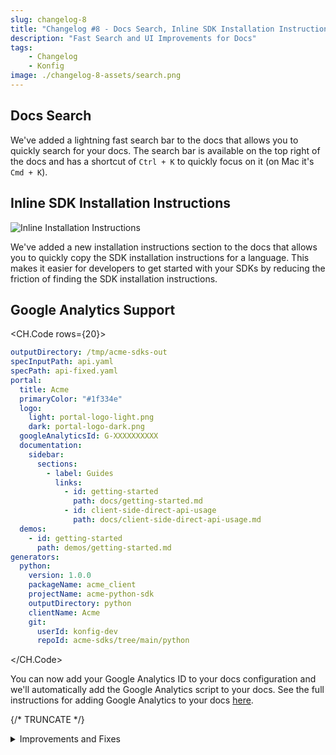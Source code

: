 ```yaml
---
slug: changelog-8
title: "Changelog #8 - Docs Search, Inline SDK Installation Instructions, and Google Analytics Support"
description: "Fast Search and UI Improvements for Docs"
tags:
    - Changelog
    - Konfig
image: ./changelog-8-assets/search.png
---
```


## Docs Search <Flame/>

<Figure caption="Demo of Search Functionality">
<VideoPlayer autoplay url="/video/docs-search.mov"/>
</Figure>

We've added a lightning fast search bar to the docs that allows you to quickly
search for your docs. The search bar is available on the top right of the docs
and has a shortcut of `Ctrl + K` to quickly focus on it (on Mac it's `Cmd + K`).

## Inline SDK Installation Instructions

![Inline Installation Instructions](./changelog-8-assets/installation.png)

We've added a new installation instructions section to the docs that allows you
to quickly copy the SDK installation instructions for a language. This makes it
easier for developers to get started with your SDKs by reducing the friction of
finding the SDK installation instructions.


## Google Analytics Support

<CH.Code rows={20}>
```yaml konfig.yaml focus=4,10
outputDirectory: /tmp/acme-sdks-out
specInputPath: api.yaml
specPath: api-fixed.yaml
portal:
  title: Acme
  primaryColor: "#1f334e"
  logo:
    light: portal-logo-light.png
    dark: portal-logo-dark.png
  googleAnalyticsId: G-XXXXXXXXXX
  documentation:
    sidebar:
      sections:
        - label: Guides
          links:
            - id: getting-started
              path: docs/getting-started.md
            - id: client-side-direct-api-usage
              path: docs/client-side-direct-api-usage.md
  demos:
    - id: getting-started
      path: demos/getting-started.md
generators:
  python:
    version: 1.0.0
    packageName: acme_client
    projectName: acme-python-sdk
    outputDirectory: python
    clientName: Acme
    git:
      userId: konfig-dev
      repoId: acme-sdks/tree/main/python
```
</CH.Code>

You can now add your Google Analytics ID to your docs configuration and we'll
automatically add the Google Analytics script to your docs. See the full instructions for
adding Google Analytics to your docs [here](/docs/portal/tutorials/configuring-google-analytics).

{/* TRUNCATE */}

<details>
<summary>Improvements and Fixes</summary>
- Lots of quality assurance improvements for our SDK generators (blog post incoming regarding our testing infrastructure)
- Fix `defaultChangesetBumpType` bug
- Remove dependency on existence of `konfig.yaml` when running `konfig lint`
- Handle submodules for Swift SDK
- Throw helpful error message when `konfig.yaml` is not configured when revalidating portal
- Fix some return models not being generated in documentation for TypeScript SDK
- Fix backward incompatability in Python SDK when using new Pydantic models
- Allow default timeout to be configurable for async Python SDK usage
- Fix UI in scroll area for Docs
- Fix styling of search button mobile screens
- Fix conflict between records with same ID in search index
- Fix bug in generation of cURL command in API reference page
- Fix TypeScript SDK to work with file uploads in Node 18+
- Allow for configuration of bump type for automation at the generator level
- Add logging before error regarding dirty git respitory in konfig publish
- Fix issue with poetry.lock causing automation to fail
- Add ability to render custom snippet at the top of Python SDK `README.md`
- More testing and reliability of latest Pydantic response models in Python SDK
- Show full URL of endpoint in API Reference page
</details>